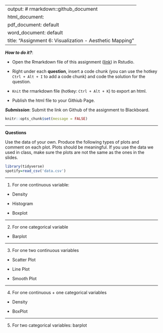 
---
output: # rmarkdown::github_document
  html_document:
  pdf_document: default
  word_document: default
title: "Assignment 6: Visualization - Aesthetic Mapping"
---

***How to do it?***: 

- Open the Rmarkdown file of this assignment ([link](fa2020_assignment6.Rmd)) in Rstudio. 

- Right under each **question**, insert  a code chunk (you can use the hotkey `Ctrl + Alt + I` to add a code chunk) and code the solution for the question. 

- `Knit` the rmarkdown file (hotkey: `Ctrl + Alt + K`) to export an html.  

-  Publish the html file to your Githiub Page. 

***Submission***: Submit the link on Github of the assignment to Blackboard.

```r
knitr::opts_chunk$set(message = FALSE)
```

-------

**Questions**

Use the data of your own.  Produce the following types of plots and comment on each plot. Plots should be meaningful. If you use the data we used in class, make sure the plots are not the same as the ones in the slides. 

```r
library(tidyverse)
spotify=read_csv('data.csv')
```

-------

1. For one continuous variable:

- Density

- Histogram 

- Boxplot

-------

2. For one categorical variable

- Barplot

-------

3. For one two continuous variables

- Scatter Plot

- Line Plot

- Smooth Plot

-------

4. For one continuous + one categorical variables

- Density

- BoxPlot

-------

5. For two categorical variables: barplot



